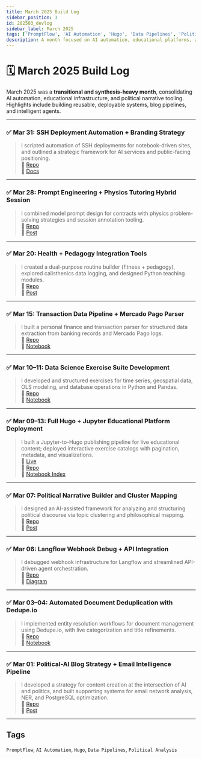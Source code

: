```yaml
---
title: March 2025 Build Log
sidebar_position: 3
id: 202503_devlog
sidebar_label: March 2025
tags: ['PromptFlow', 'AI Automation', 'Hugo', 'Data Pipelines', 'Political Analysis']
description: A month focused on AI automation, educational platforms, and political narrative tooling with deployable systems and modular outputs.
---
```



<Head>
	<script type="application/ld+json">
		{`{
      "@context": "https://schema.org",
      "@type": "BlogPosting",
        "headline": "March 2025 Build Log",
        "description": "A month focused on AI automation, educational platforms, and political narrative tooling with deployable systems and modular outputs.",
        "author": {
          "@type": "Person",
          "name": "Matías Iglesias"
        },
        "datePublished": "2025-03-01",
        "dateModified": "2025-03-31",
        "url": "https://main.matuteiglesias.link/docs/BuildLog/202503_devlog",
        "publisher": {
          "@type": "Organization",
          "name": "Matías Iglesias",
          "logo": {
            "@type": "ImageObject",
            "url": "https://main.matuteiglesias.link/icons/android-icon-192x192.png"
          }
        },
        "keywords": ["PromptFlow", "AI Automation", "Hugo", "Data Pipelines", "Political Analysis"]
    }`}
	</script>
</Head>

# 🗓️ March 2025 Build Log

March 2025 was a **transitional and synthesis-heavy month**, consolidating AI automation, educational infrastructure, and political narrative tooling. Highlights include building reusable, deployable systems, blog pipelines, and intelligent agents.

---

### ✅ Mar 31: SSH Deployment Automation + Branding Strategy

> I scripted automation of SSH deployments for notebook-driven sites, and outlined a strategic framework for AI services and public-facing positioning.  
> 🔗 [Repo](/repos/deploy-ai-branding/)  
> 🔗 [Docs](/repos/deploy-ai-branding/brand_plan_march.md)

---

### ✅ Mar 28: Prompt Engineering + Physics Tutoring Hybrid Session

> I combined model prompt design for contracts with physics problem-solving strategies and session annotation tooling.  
> 🔗 [Repo](/repos/prompt-n-tutor/)  
> 🔗 [Post](https://example.com/contracts-and-concepts)

---

### ✅ Mar 20: Health + Pedagogy Integration Tools

> I created a dual-purpose routine builder (fitness + pedagogy), explored calisthenics data logging, and designed Python teaching modules.  
> 🔗 [Repo](/repos/fitness-teaching-dualagent/)  
> 🔗 [Post](https://example.com/teaching-while-training)

---

### ✅ Mar 15: Transaction Data Pipeline + Mercado Pago Parser

> I built a personal finance and transaction parser for structured data extraction from banking records and Mercado Pago logs.  
> 🔗 [Repo](/repos/fintrack-mercadopago/)  
> 🔗 [Notebook](/repos/fintrack-mercadopago/parse_mercadopago.ipynb)

---

### ✅ Mar 10–11: Data Science Exercise Suite Development

> I developed and structured exercises for time series, geospatial data, OLS modeling, and database operations in Python and Pandas.  
> 🔗 [Repo](/repos/python-exercises-datasci/)  
> 🔗 [Notebook](/repos/python-exercises-datasci/10_exercises_pandas_timeseries.ipynb)

---

### ✅ Mar 09–13: Full Hugo + Jupyter Educational Platform Deployment

> I built a Jupyter-to-Hugo publishing pipeline for live educational content; deployed interactive exercise catalogs with pagination, metadata, and visualizations.  
> 🔗 [Live](https://matuteiglesias.link/datasci-lab/)  
> 🔗 [Repo](/repos/edu-hugo-platform/)  
> 🔗 [Notebook Index](/repos/edu-hugo-platform/index.ipynb)

---

### ✅ Mar 07: Political Narrative Builder and Cluster Mapping

> I designed an AI-assisted framework for analyzing and structuring political discourse via topic clustering and philosophical mapping.  
> 🔗 [Repo](/repos/narrative-structure-ai/)  
> 🔗 [Post](https://example.com/clustering-politics-with-ai)

---

### ✅ Mar 06: Langflow Webhook Debug + API Integration

> I debugged webhook infrastructure for Langflow and streamlined API-driven agent orchestration.  
> 🔗 [Repo](/repos/langflow-integrator/)  
> 🔗 [Diagram](/repos/langflow-integrator/agent-api-callchain.png)

---

### ✅ Mar 03–04: Automated Document Deduplication with Dedupe.io

> I implemented entity resolution workflows for document management using Dedupe.io, with live categorization and title refinements.  
> 🔗 [Repo](/repos/dedupe-pipeline/)  
> 🔗 [Notebook](/repos/dedupe-pipeline/dedupe_jupyter_test.ipynb)

---

### ✅ Mar 01: Political-AI Blog Strategy + Email Intelligence Pipeline

> I developed a strategy for content creation at the intersection of AI and politics, and built supporting systems for email network analysis, NER, and PostgreSQL optimization.  
> 🔗 [Repo](/repos/email-ner-postgres/)  
> 🔗 [Post](https://example.com/what-ai-sees-in-political-correspondence)

---

## Tags

`PromptFlow`, `AI Automation`, `Hugo`, `Data Pipelines`, `Political Analysis`
